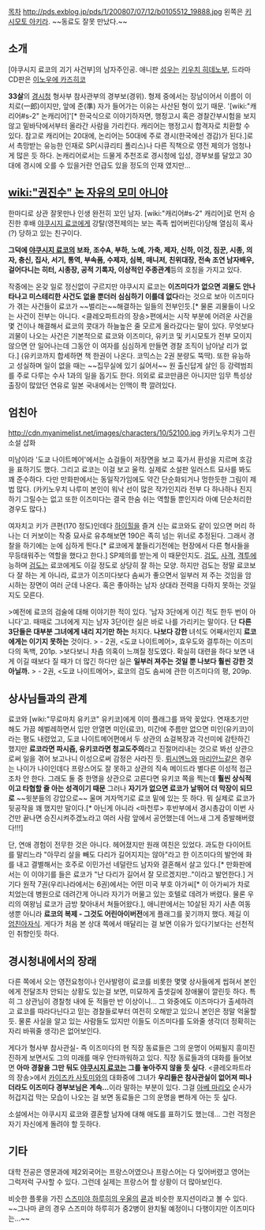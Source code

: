 [[목차]]
http://pds.exblog.jp/pds/1/200807/07/12/b0105512_19888.jpg
왼쪽은 [[키시모토 아키라]]. ~~동료도 잘못 만났다.~~
== 소개 ==
[야쿠시지 료코의 괴기 사건부]의 남자주인공. 애니판 [[성우]]는 [[키우치 히데노부]], 드라마 CD판은 [[이노우에 카즈히코]]

'''33살'''의 [[경시청]] 형사부 참사관부의 경부보(경위). 형제 중에서는 장남이어서 이름이 이치로(一郎)이지만, 앞에 준(準) 자가 들어가는 이유는 사산된 형이 있기 때문. '[wiki:"캐리어#s-2" 논캐리어]'[* 한국식으로 이야기하자면, 행정고시 혹은 경찰간부시험을 보지 않고 밑바닥에서부터 올라간 사람을 가리킨다. 캐리어는 행정고시 합격자로 치환할 수 있다. 참고로 캐리어는 20대에, 논리어는 50대에 주로 경시(한국에선 경감)가 된다.]로서 촉망받는 유능한 인재로 SP(시큐리티 폴리스)나 다른 직책으로 영전 제의가 엄청나게 많은 듯 하다. 논캐리어로서는 드물게 추천조로 경시청에 입성, 경부보를 달았고 30대에 경시에 오를 수 있을거란 언급도 있을 정도의 인재 였지만...

== [[wiki:"권진수" 논 자유의 모미 아니야]] ==
한마디로 상관 잘못만나 인생 완전히 꼬인 남자. [wiki:"캐리어#s-2" 캐리어]로 먼저 승진한 후배 [[야쿠시지 료코]]에게 강탈(영전제의는 보는 족족 씹어버린다)당해 열심히 혹사(?) 당하고 있는 친구이다. 

'''그덕에 [[야쿠시지 료코]]의 보좌, 조수A, 부하, 노예, 가축, 제자, 신하, 이것, 짐꾼, 시종, 의자, 충신, 집사, 서기, 통역, 부속품, 수제자, 심복, 매니저, 친위대장, 전속 조연 남자배우, 걸어다니는 히터, 시종장, 공적 기록자, 이상적인 주종관계'''등의 호칭을 가지고 있다. 

작중에는 온갖 일로 정신없이 구르지만 야쿠시지 료코는 '''이즈미다가 없으면 괴물도 안나타나고 미스테리한 사건도 없을 뿐더러 심심하기 이를데 없다'''라는 것으로 보아 이즈미다가 겪는 사건들이 료코가 ~~벌리는~~해결하는 일들의 전부인듯.[* 물론 괴물들이 나오는 사건이 전부는 아니다. <클레오파트라의 장송>편에서는 시작 부분에 어려운 사건을 몇 건이나 해결해서 료코의 콧대가 하늘높은 줄 모르게 올라갔다는 말이 있다. 무엇보다 괴물이 나오는 사건은 기본적으로 료코와 이즈미다, 유키코 및 키시모토가 전부 모이지 않으면 안 일어나는데 그동안 이 여자를 심심하게 만들면 경찰 조직이 남아날 리가 없다.] (유키코까지 합세하면 책 한권이 나온다. 코믹스는 2권 분량도 뚝딱). 또한 유능하고 성실하며 일이 없을 때는 ~~집무실에 있기 싫어서~~ 원 출신답게 살인 등 강력범죄를 주로 다루는 수사 1과의 일을 돕기도 한다. 의외로 료코만큼은 아니지만 임무 특성상 출장이 많았던 연유로 일본 국내에서는 인맥이 쫙 깔려있다.

== 엄친아 ==
http://cdn.myanimelist.net/images/characters/10/52100.jpg
카키노우치가 그린 소설 삽화
 
미남이라 '도쿄 나이트메어'에서는 쇼걸들이 저장면을 보고 훅가서 환성을 지르며 호감을 표하기도 했다. 그리고 료코는 이걸 보고 울컥. 실제로 소설판 일러스트 묘사를 봐도 꽤 준수하다. 다만 만화판에서는 동일작가임에도 약간 단순화되거나 멍한듯한 그림이 제법 많다. (카키노우치 나루미 본인이 워낙 선이 많은 작가인지라 전부 다 하나하나 진지하기 그릴수는 없고 또한 이즈미다는 결국 한숨 쉬는 역할들 뿐인지라 아예 단순처리한 경우도 많다.)

여자치고 키가 큰편(170 정도)인데다 [[하이힐]]을 즐겨 신는 료코와도 같이 있으면 머리 하나는 더 커보이는 작중 묘사로 유추해보면 190은 족히 넘는 위너로 추정된다. 그래서 경찰을 하기에는 눈에 심하게 띈다.[* 료코에게 붙들리기전에는 현장에서 다른 형사들을 무등태워주는 역할을 했다고 한다.] SP제의를 받는게 이 때문인지도. [[검도]], [[사격]], [[격투]]에 능하며 [[검도]]는 료코에게도 이길 정도로 상당히 잘 하는 모양. 하지만 검도는 정말 료코보다 잘 하는 게 아니라, 료코가 이즈미다보다 솜씨가 좋으면서 일부러 져 주는 것임을 암시하는 장면이 여러 군데 나온다. 혹은 좋아하는 남자 상대라 전력을 다하지 못하는 것일지도 모른다.

>예전에 료코의 검술에 대해 이야기한 적이 있다. '남자 3단에게 이긴 적도 한두 번이 아니다'고. 때때로 그녀에게 지는 남자 3단이란 실은 바로 나를 가리키는 말이다. 단 '''다른 3단들은 대부분 그녀에게 내리 지기만 하는''' 처지다. '''나보다 강한''' 녀석도 어째서인지 '''료코에게는 이기지 못하는''' 것이다.
> - 2권, <도쿄 나이트메어>, 효우도와 결투하는 이즈미다의 독백, 201p.
>보다보니 차츰 의혹이 느껴질 정도였다. 확실히 대련을 하다 보면 내게 이길 때보다 질 때가 더 많긴 하다만 실은 '''일부러 져주는 것일 뿐 나보다 훨씬 강한 것 아닐까.'''
> - 2권, <도쿄 나이트메어>, 료코의 검도 솜씨에 관한 이즈미다의 평, 209p.

== 상사님'''들'''과의 관계 ==
료코와 [wiki:"무로마치 유키코" 유키코]에게 이미 플래그를 꽈악 꽂았다. 연재초기만 해도 가끔 헤벌레하면서 입만 안열면 미인(료코), 미간에 주름만 없으면 미인(유키코)이라는 평도 내렸었고, 도쿄 나이트메어편에서 두 상관의 쇼걸복장과 각선미에 감탄하긴 했지만 '''료코라면 파시즘, 유키코라면 청교도주의'''라고 진절머리내는 것으로 봐선 상관으로써 일을 겪어 보고나니 이성으로써 감정은 사라진 듯. [[뤼시엔느]]와 [[마리안느]]같은 경우는 나이가 나이인데다 프랑스어도 잘 못하고 상관의 직속 메이드라 별다른 이성적 접근조차 안 한다. 그래도 둘 중 한명을 상관으로 고른다면 유키코 쪽을 찍는데 '''훨씬 상식적이고 타협할 줄 아는 성격이기 때문''' 그러나 '''자기가 없으면 료코가 날뛰어 더 막장이 되므로''' ~~윗분들의 강압으로~~ 울며 겨자먹기로 료코 밑에 있는 듯 하다. 뭐 실제로 료코가 뒷공작을 꽤 했지만 말이다.[* 아닌게 아니라 <마천루> 후반부에서 경시총감이 이번 사건만 끝나면 승진시켜주겠노라고 여러 사람 앞에서 공언했는데 어느새 그게 증발해버렸다!!!]

단, 연애 경험이 전무한 것은 아니다. 헤어졌지만 원래 여친은 있었다. 과도한 다이어트를 말리느라 "아무리 살을 빼도 다리가 길어지지는 않아"라고 한 이즈미다의 발언에 화를 내고 결별해서는 호주로 이민가선 네덜란드 남자와 결혼해서 살고 있다.[* 만화판에서는 이 이야기를 들은 료코가 "난 다리가 길어서 잘 모르겠지만.."이라고 발언한다.] 거기다 원작 7권(우리나라에서는 6권)에서는 어떤 미국 부호 아가씨[* 이 아가씨가 차로 치었는데 병원으로 데려간게 아니라 자기가 머물고 있는 호텔로 데려가 버렸다. 물론 우리의 여왕님 료코가 금방 찾아내서 쳐들어왔다.], 애니판에서는 10살된 자기 사촌 여동생뿐 아니라 '''료코의 복제 - 그것도 어린아이버전'''에게 플래그를 꽂기까지 했다. 제길 이 [[엄친아]]자식. 게다가 처음 본 상대 쪽에서 매달리는 걸 보면 이유가 있다기보다는 선천적인 취향인듯 하다.

== 경시청내에서의 장래 ==
다른 쪽에서 오는 영전요청이나 인사발령이 료코를 비롯한 몇몇 상사들에게 씹혀서 본인에게 전달조차 안되는 상황도 있는걸 보면, 미묘하게 출셋길에 장애물이 깔린듯 하다. 특히 그 상관님이 경찰청 내에 둔 적들만 반 이상이니... 그 와중에도 이즈마다가 출세하려고 료코를 따라다닌다고 믿는 경찰들로부터 여전히 오해받고 있으니 본인은 정말 억울할 듯. 물론 사실을 알고 있는 사람들도 있지만 이들도 이즈미다를 도와줄 생각(더 정확히는 자리 바꿔줄 생각)은 없어보인다. 

게다가 형사부 참사관실- 즉 이즈미다의 현 직장 동료들은 그의 운명이 어찌될지 흥미진진하게 보면서도 그의 미래를 매우 안타까워하고 있다. 직장 동료들과의 대화를 들어보면 '''아마 경찰을 그만 둬도 [[야쿠시지 료코]]는 그를 놓아주지 않을 듯 싶다'''. <클레오파트라의 장송>에서 [[카이즈카 사토미]]와의 대화중에 그녀가 '''우리들은 참사관실이 없어져 떠나더라도 이즈미다 경부보님은 계속...'''이라 말하는 부분이 있다. 그걸 [[아베 마리오]] 순사가 허겁지겁 막는 모습이 나오는 걸 보면 동료들은 그의 운명을 뻔하게 아는 듯 싶다.

소설에서는 야쿠시지 료코와 결혼할 남자에 대해 애도를 표하기도 했는데... 그런 걱정은 자기 자신에게 돌려야 할 듯하다.

== 기타 ==
대학 전공은 영문과에 제2외국어는 프랑스어였으나 프랑스어는 다 잊어버렸고 영어는 그럭저럭 구사할 수 있다. 그런데 실제는 프랑스어 할 상황이 더 많아보인다.

비슷한 플롯을 가진 [[스즈미야 하루히의 우울]]의 [[쿈]]과 비슷한 포지션이라고 볼 수 있다. ~~그나마 쿈의 경우 스즈미야 하루히가 중2병이 완치될 예정이니 다행이지만 이즈미다는...~~
